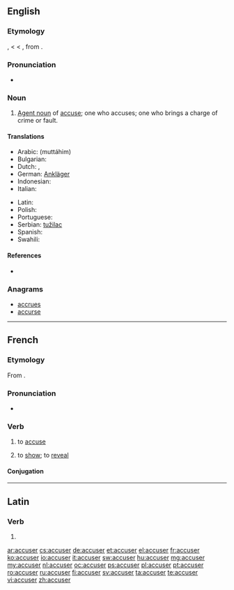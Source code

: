==English==
{{wikipedia|dab=accuser}}

===Etymology===
{{etyl|enm}} {{term|acuser|lang=enm}}, {{term|accusour|lang=enm}} < {{etyl|fro}} {{term|acuseor|lang=fro}} < {{etyl|la}} {{term|accusator|lang=la}}, from {{term|accusare|lang=la}}.

===Pronunciation===
* {{rhymes|uːzə(r)}}

===Noun===
{{en-noun}}

# [[agent noun|Agent noun]] of [[accuse]]; one who accuses; one who brings a charge of crime or fault.

====Translations====
{{trans-top|one who accuses}}
* Arabic: {{Arab|[[متهم|مُتّهِمم]]}} (muttáhim) {{m}}
* Bulgarian: {{t|bg|обвинител}}
* Dutch: {{t+|nl|aanklager|m}}, {{t|nl|beschuldiger|m}}
* German: [[Ankläger]] {{m}}
* Indonesian: {{t+|id|tuduh|alt=menuduh|xs=Indonesian}}
* Italian: {{t+|it|accusatore|m}}
{{trans-mid}}
* Latin: {{t-|la|accusator|m}}
* Polish: {{t-|pl|oskarżyciel}}
* Portuguese: {{t+|pt|acusador|m}}
* Serbian: [[tužilac]]
* Spanish: {{t-|es|acusador|m}}
* Swahili: {{t+|sw|mshtaki|xs=Swahili}}
{{trans-bottom}}

====References====
* {{R:Webster 1913}}

===Anagrams===
* [[accrues#English|accrues]]
* [[accurse#English|accurse]]

----

==French==

===Etymology===
From {{etyl|la|fr}} {{term|accusare|lang=fr}}.

===Pronunciation===
* {{audio|Fr-accuser.ogg|audio}}

===Verb===
{{fr-verb}}

# {{transitive}} to [[accuse]]
# {{intransitive|formal|lang=fr}} to [[show]]; to [[reveal]]

====Conjugation====
{{fr-conj-er|accus|avoir}}

----

==Latin==

===Verb===
{{la-verb-form|accūser}}

# {{conjugation of|accuso|accūsō|1|s|pres|pass|sub|lang=la}}

[[ar:accuser]]
[[cs:accuser]]
[[de:accuser]]
[[et:accuser]]
[[el:accuser]]
[[fr:accuser]]
[[ko:accuser]]
[[io:accuser]]
[[it:accuser]]
[[sw:accuser]]
[[hu:accuser]]
[[mg:accuser]]
[[my:accuser]]
[[nl:accuser]]
[[oc:accuser]]
[[ps:accuser]]
[[pl:accuser]]
[[pt:accuser]]
[[ro:accuser]]
[[ru:accuser]]
[[fi:accuser]]
[[sv:accuser]]
[[ta:accuser]]
[[te:accuser]]
[[vi:accuser]]
[[zh:accuser]]